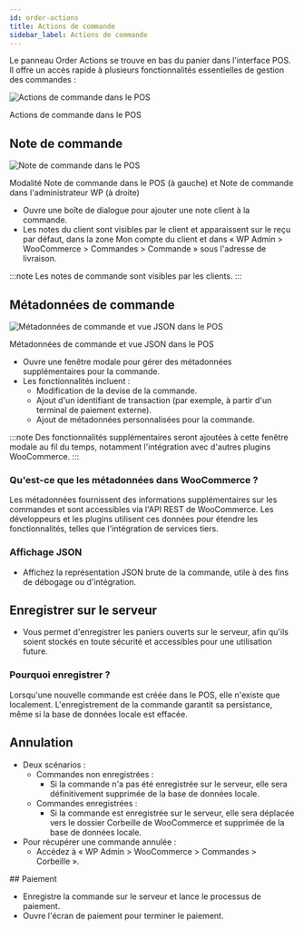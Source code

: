 ```yaml
---
id: order-actions
title: Actions de commande
sidebar_label: Actions de commande
---
```



Le panneau Order Actions se trouve en bas du panier dans l'interface POS. Il offre un accès rapide à plusieurs fonctionnalités essentielles de gestion des commandes :

<div class="image-container">
<Image
alt="Actions de commande dans le POS"
img="/img/order-actions.png"
/>
<p class="image-caption">Actions de commande dans le POS</p>
</div>

## Note de commande

<div class="image-container">
<Image
alt="Note de commande dans le POS"
img="/img/order-note.png"
style={{maxHeight: 500}}
/>
<p class="image-caption">Modalité Note de commande dans le POS (à gauche) et Note de commande dans l'administrateur WP (à droite)</p>
</div>

- Ouvre une boîte de dialogue pour ajouter une note client à la commande.
- Les notes du client sont visibles par le client et apparaissent sur le reçu par défaut, dans la zone Mon compte du client et dans « WP Admin > WooCommerce > Commandes > Commande » sous l'adresse de livraison.

:::note
Les notes de commande sont visibles par les clients.
:::

## Métadonnées de commande

<div class="image-container">
<Image
alt="Métadonnées de commande et vue JSON dans le POS"
img="/img/order-meta.png"
style={{maxHeight: 500}}
/>
<p class="image-caption">Métadonnées de commande et vue JSON dans le POS</p>
</div>

- Ouvre une fenêtre modale pour gérer des métadonnées supplémentaires pour la commande.
- Les fonctionnalités incluent :
  - Modification de la devise de la commande.
  - Ajout d'un identifiant de transaction (par exemple, à partir d'un terminal de paiement externe).
  - Ajout de métadonnées personnalisées pour la commande.

:::note
Des fonctionnalités supplémentaires seront ajoutées à cette fenêtre modale au fil du temps, notamment l'intégration avec d'autres plugins WooCommerce.
:::

### Qu'est-ce que les métadonnées dans WooCommerce ?

Les métadonnées fournissent des informations supplémentaires sur les commandes et sont accessibles via l'API REST de WooCommerce. Les développeurs et les plugins utilisent ces données pour étendre les fonctionnalités, telles que l'intégration de services tiers.

### Affichage JSON

- Affichez la représentation JSON brute de la commande, utile à des fins de débogage ou d'intégration.

## Enregistrer sur le serveur

- Vous permet d'enregistrer les paniers ouverts sur le serveur, afin qu'ils soient stockés en toute sécurité et accessibles pour une utilisation future.

### Pourquoi enregistrer ?

Lorsqu'une nouvelle commande est créée dans le POS, elle n'existe que localement.
L'enregistrement de la commande garantit sa persistance, même si la base de données locale est effacée.

## Annulation

- Deux scénarios :
  - Commandes non enregistrées :
    - Si la commande n'a pas été enregistrée sur le serveur, elle sera définitivement supprimée de la base de données locale.
  - Commandes enregistrées :
    - Si la commande est enregistrée sur le serveur, elle sera déplacée vers le dossier Corbeille de WooCommerce et supprimée de la base de données locale.
- Pour récupérer une commande annulée :
  - Accédez à « WP Admin > WooCommerce > Commandes > Corbeille ».

## Paiement

- Enregistre la commande sur le serveur et lance le processus de paiement.
- Ouvre l'écran de paiement pour terminer le paiement.
